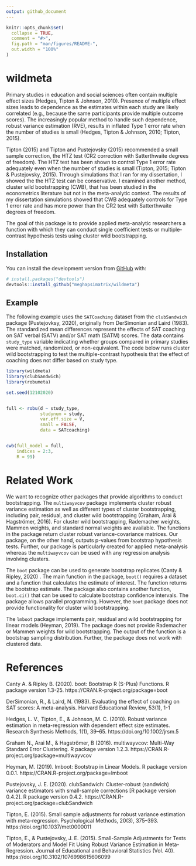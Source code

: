 ```yaml
---
output: github_document
---
```


<!-- README.md is generated from README.Rmd. Please edit that file -->

```r
knitr::opts_chunk$set(
  collapse = TRUE,
  comment = "#>",
  fig.path = "man/figures/README-",
  out.width = "100%"
)
```

# wildmeta

<!-- badges: start -->
<!-- badges: end -->

Primary studies in education and social sciences often contain multiple effect sizes (Hedges, Tipton & Johnson, 2010). Presence of multiple effect sizes leads to dependence as the estimates within each study are likely correlated (e.g., because the same participants provide multiple outcome scores). The increasingly popular method to handle such dependence, robust variance estimation (RVE), results in inflated Type 1 error rate when the number of studies is small (Hedges, Tipton & Johnson, 2010; Tipton, 2015). 

Tipton (2015) and Tipton and Pustejovsky (2015) recommended a small sample correction, the HTZ test (CR2 correction with Satterthwaite degrees of freedom). The HTZ test has been shown to control Type 1 error rate adequately even when the number of studies is small (Tipton, 2015; Tipton & Pustejovsky, 2015). Through simulations that I ran for my dissertation, I showed the the HTZ test can be conservative. I examined another method, cluster wild bootstrapping (CWB), that has been studied in the econometrics literature but not in the meta-analytic context. The results of my dissertation simulations showed that CWB adequately controls for Type 1 error rate and has more power than the CR2 test with Satterthwaite degrees of freedom.

The goal of this package is to provide applied meta-analytic researchers a function with which they can conduct single coefficient tests or multiple-contrast hypothesis tests using cluster wild bootstrapping. 

## Installation

You can install the development version from [GitHub](https://github.com/) with:

``` r
# install.packages("devtools")
devtools::install_github("meghapsimatrix/wildmeta")
```
## Example

The following example uses the `SATCoaching` dataset from the `clubSandwich` package (Pustejovksy, 2020), originally from DerSimonian and Laird (1983). The standardized mean differences represent the effects of SAT coaching on SAT verbal (SATV) and/or SAT math (SATM) scores. The data contains `study_type` variable indicating whether groups compared in primary studies were matched, randomized, or non-equivalent. The code below runs cluster wild bootstrapping to test the multiple-contrast hypothesis that the effect of coaching does not differ based on study type. 

```r
library(wildmeta)
library(clubSandwich)
library(robumeta)

set.seed(12102020)


full <- robu(d ~ study_type,
             studynum = study,
             var.eff.size = V,
             small = FALSE,
             data = SATcoaching)


cwb(full_model = full,
    indices = 2:3,
    R = 99)
```

# Related Work

We want to recognize other packages that provide algorithms to conduct bootstrapping. The `multiwayvcov` package implements cluster robust variance estimation as well as different types of cluster bootstrapping, including pair, residual, and cluster wild bootstrapping (Graham, Arai & Hagströmer, 2016). For cluster wild bootstrapping, Rademacher weights, Mammen weights, and standard normal weights are available. The functions in the package return cluster robust variance-covariance matrices. Our package, on the other hand, outputs p-values from bootstrap hypothesis tests. Further, our package is particularly created for applied meta-analysis whereas the `multiwayvcov` can be used with any regression analysis involving clusters. 

The `boot` package can be used to generate bootstrap replicates (Canty & Ripley, 2020) . The main function in the package, `boot()` requires a dataset and a function that calculates the estimate of interest. The function returns the bootstrap estimate. The package also contains another function, `boot.ci()` that can be used to calculate bootstrap confidence intervals. The package allows parallel programming. However, the `boot` package does not provide functionality for cluster wild bootstrapping. 

The `lmboot` package implements pair, residual and wild bootstrapping for linear models (Heyman, 2019). The package does not provide Rademacher or Mammen weights for wild bootstrapping. The output of the function is a bootstrap sampling distribution. Further, the package does not work with clustered data. 



# References

Canty A. & Ripley B. (2020). boot: Bootstrap R (S-Plus)
  Functions. R package version 1.3-25. https://CRAN.R-project.org/package=boot

DerSimonian, R., & Laird, N. (1983). Evaluating the effect of coaching on SAT scores: A meta-analysis. Harvard Educational Review, 53(1), 1-1

Hedges, L. V., Tipton, E., & Johnson, M. C. (2010). Robust variance estimation in meta-regression with dependent effect size estimates. Research Synthesis Methods, 1(1), 39–65. https://doi.org/10.1002/jrsm.5

Graham N., Arai M., & Hagströmer, B (2016).
  multiwayvcov: Multi-Way Standard Error Clustering. R package version
  1.2.3. https://CRAN.R-project.org/package=multiwayvcov

Heyman, M. (2019). lmboot: Bootstrap in Linear Models. R package
  version 0.0.1. https://CRAN.R-project.org/package=lmboot

Pustejovsky, J. E. (2020). clubSandwich: Cluster-robust (sandwich) variance estimators with small-sample corrections [R package version 0.4.2]. R package version 0.4.2. https://CRAN.R-project.org/package=clubSandwich

Tipton, E. (2015). Small sample adjustments for robust variance estimation with meta-regression. Psychological Methods, 20(3), 375–393. https://doi.org/10.1037/met0000011

Tipton, E., & Pustejovsky, J. E. (2015). Small-Sample Adjustments for Tests of Moderators and Model Fit Using Robust Variance Estimation in Meta-Regression. Journal of Educational and Behavioral Statistics (Vol. 40). https://doi.org/10.3102/1076998615606099
